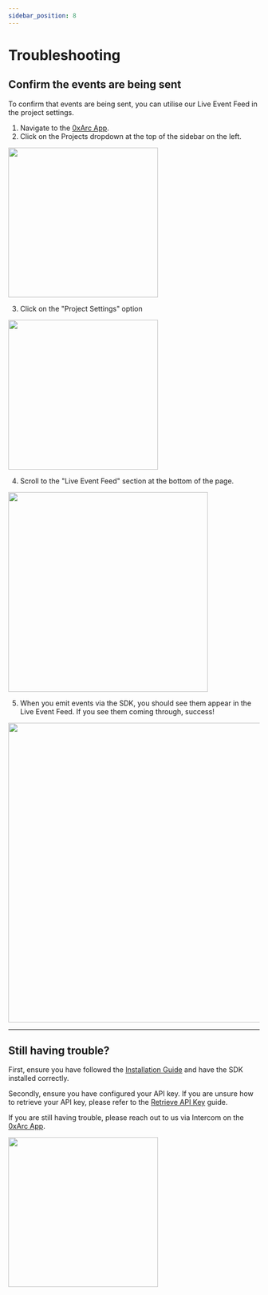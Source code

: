 ```yaml
---
sidebar_position: 8
---
```



# Troubleshooting

## Confirm the events are being sent

To confirm that events are being sent, you can utilise our Live Event Feed in the project settings.

1. Navigate to the [0xArc App](https://app.0xarc.io).
2. Click on the Projects dropdown at the top of the sidebar on the left.

<img src={ProjectsDropdown} width="300" />

3. Click on the "Project Settings" option

<img src={ProjectSettings} width="300" />

4. Scroll to the "Live Event Feed" section at the bottom of the page.

<img src={LiveEventFeed} width="400" />

5. When you emit events via the SDK, you should see them appear in the Live Event Feed. If you see them coming through, success!

<img src={LiveEventFeed2} width="600" />

---

## Still having trouble?

First, ensure you have followed the [Installation Guide](/) and have the SDK installed correctly.

Secondly, ensure you have configured your API key. If you are unsure how to retrieve your API key, please refer to the [Retrieve API Key](/retrieve-api-key) guide.

If you are still having trouble, please reach out to us via Intercom on the [0xArc App](https://app.0xarc.io).

<img src={Intercom2} width="300" />
